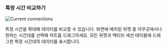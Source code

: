 ### 특정 시간 비교하기

<InDoc product="postgresql,mysql,oracle-pro,oracle-v2"><ImgLang img='db-count-trend-extend-time.png' desc='액티브 세션' /></InDoc>

<InDoc product="redis"><ImgLang img='db-count-trend-extend-time-redis.png' desc='초당 처리 명령 수' /></InDoc>

<InDoc product="mongodb">

![Current connections](/img/db-count-trend-extend-time-mongodb.png)

</InDoc>

특정 시간을 확대해 데이터를 비교할 수 있습니다. 화면에 배치된 위젯 중 아무곳에서나 원하는 시간대를 선택해 차트를 드래그하세요. 모든 위젯과 액티브 세션 테이블에 드래그한 특정 시간대의 데이터를 표시합니다.